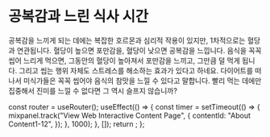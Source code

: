 # 공복감과 느린 식사 시간

공복감을 느끼게 되는 데에는 복잡한 호르몬과 심리적 작용이 있지만, 1차적으로는 혈당과 연관됩니다. 혈당이 높으면 포만감을, 혈당이 낮으면 공복감을 느낍니다. 음식을 꼭꼭 씹어 느리게 먹으면, 그동안의 혈당이 높아져서 포만감을 느끼고, 그만큼 덜 먹게 됩니다. 그리고 씹는 행위 자체도 스트레스를 해소하는 효과가 있다고 하네요. 다이어트를 떠나서 미식가들은 꼭꼭 씹어야 음식의 참맛을 느낄 수 있다고 말합니다. 빨리 먹는 데에만 집중해서 진미를 느낄 수 없다면 그 역시 슬프지 않습니까?



  const router = useRouter();
  useEffect(() => {
    const timer = setTimeout(() => {
      mixpanel.track("View Web Interactive Content Page", {
        contentId: "About Content1-12",
      });
    }, 1000);
  }, []);
  return <PageKey route={router.pathname} EventName="About Content1-12" />;
};

<Final />
